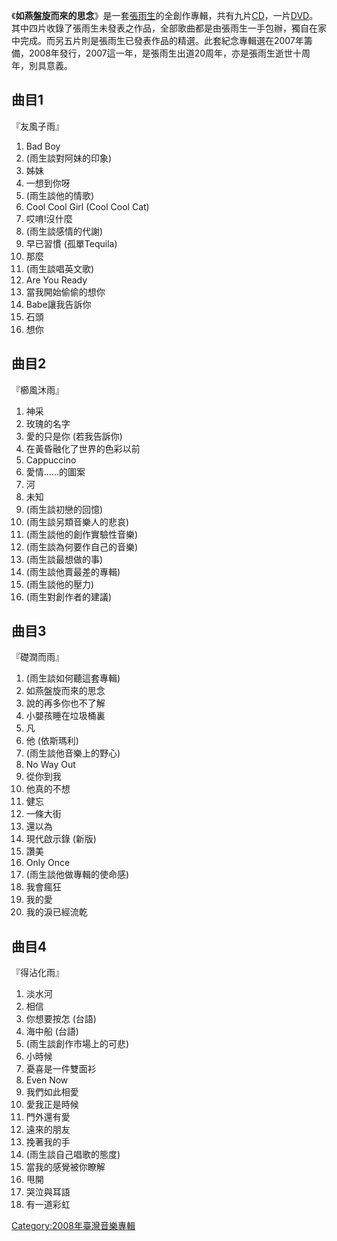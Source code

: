 {{Album infobox | <!-- See Wikipedia:WikiProject_Albums -->
|  Name        = 如燕盤旋而來的思念
|  Type        = 專輯
|  Artist      = [[張雨生|張雨生]]
|  Cover       = 
|  Background  = 
|  Released    = 2008年2月27日
|  Recorded    = [[豐華唱片|豐華唱片]]
|  Genre       = [[華語流行音樂|華語流行音樂]]
|  Label       = [[豐華唱片|豐華唱片]]
}}

《'''如燕盤旋而來的思念'''》是一套[[張雨生|張雨生]]的全創作專輯，共有九片[[CD|CD]]，一片[[DVD|DVD]]。其中四片收錄了張雨生未發表之作品，全部歌曲都是由張雨生一手包辦，獨自在家中完成。而另五片則是張雨生已發表作品的精選。此套紀念專輯選在2007年籌備，2008年發行，2007這一年，是張雨生出道20周年，亦是張雨生逝世十周年，別具意義。

== 曲目1 ==
『友風子雨』
#Bad Boy      
#(雨生談對阿妹的印象)     
#姊妹     
#一想到你呀
#(雨生談他的情歌)
#Cool Cool Girl (Cool Cool Cat)
#哎唷!沒什麼
#(雨生談感情的代謝)
#早已習慣 (孤單Tequila)
#那麼        
#(雨生談唱英文歌)
#Are You Ready
#當我開始偷偷的想你
#Babe讓我告訴你
#石頭
#想你

== 曲目2 ==
『櫛風沐雨』
#神采     
#玫瑰的名字      
#愛的只是你 (若我告訴你)      
#在黃昏融化了世界的色彩以前
#Cappuccino
#愛情......的圖案
#河
#未知
#(雨生談初戀的回憶)
#(雨生談另類音樂人的悲哀)
#(雨生談他的創作實驗性音樂)
#(雨生談為何要作自己的音樂)
#(雨生談最想做的事)
#(雨生談他賣最差的專輯)
#(雨生談他的壓力)
#(雨生對創作者的建議)

== 曲目3 ==
『礎潤而雨』
#(雨生談如何聽這套專輯)     
#如燕盤旋而來的思念    
#說的再多你也不了解     
#小嬰孩睡在垃圾桶裏
#凡 
#他 (依斯瑪利)
#(雨生談他音樂上的野心)
#No Way Out
#從你到我
#他真的不想
#健忘
#一條大街
#還以為
#現代啟示錄 (新版)
#讚美 
#Only Once
#(雨生談他做專輯的使命感)
#我會瘋狂
#我的愛
#我的淚已經流乾

== 曲目4 ==
『得沾化雨』
#淡水河     
#相信     
#你想要按怎 (台語)      
#海中船 (台語)
#(雨生談創作市場上的可悲)
#小時候
#憂喜是一件雙面衫
#Even Now
#我們如此相愛
#愛我正是時候
#門外還有愛
#遠來的朋友
#挽著我的手
#(雨生談自己唱歌的態度)
#當我的感覺被你瞭解
#甩開 
#哭泣與耳語
#有一道彩虹
    
{{張雨生}}
{{專輯小作品}}

[[Category:2008年臺灣音樂專輯|Category:2008年臺灣音樂專輯]]
